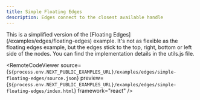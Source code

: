 ```yaml
---
title: Simple Floating Edges
description: Edges connect to the closest available handle
---
```



<ExampleLayout>
This is a simplified version of the [Floating Edges](/examples/edges/floating-edges) example. It's not as flexible as the floating edges example, but the edges stick to the top, right, bottom or left side of the nodes. You can find the implementation details in the utils.js file.

<RemoteCodeViewer
  source={`${process.env.NEXT_PUBLIC_EXAMPLES_URL}/examples/edges/simple-floating-edges/source.json`}
  preview={`${process.env.NEXT_PUBLIC_EXAMPLES_URL}/examples/edges/simple-floating-edges/index.html`}
  framework="react"
/>

</ExampleLayout>
